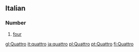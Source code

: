 ==Italian==
===Number===

#[[four]]

[[gl:Quattro]]
[[it:quattro]]
[[ja:quattro]]
[[pl:Quattro]]
[[pt:Quattro]]
[[fi:Quattro]]